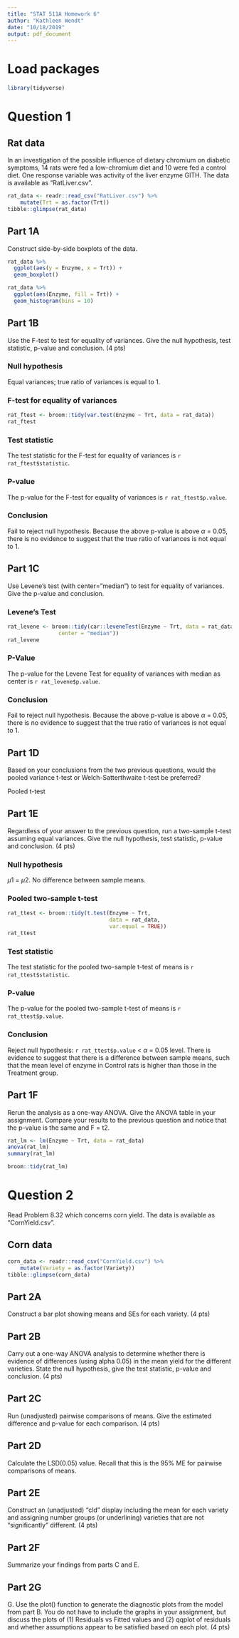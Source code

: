```yaml
---
title: "STAT 511A Homework 6"
author: "Kathleen Wendt"
date: "10/18/2019"
output: pdf_document
---
```


# Load packages

```r
library(tidyverse)
```

# Question 1

## Rat data

In an investigation of the possible influence of dietary chromium on diabetic symptoms, 14 rats were fed a low-chromium diet and 10 were fed a control diet. One response variable was activity of the liver enzyme GITH. The data is available as “RatLiver.csv”.

```r
rat_data <- readr::read_csv("RatLiver.csv") %>% 
    mutate(Trt = as.factor(Trt)) 
tibble::glimpse(rat_data)
```

## Part 1A

Construct side-by-side boxplots of the data.

```r
rat_data %>% 
  ggplot(aes(y = Enzyme, x = Trt)) + 
  geom_boxplot()
```

```r
rat_data %>%
  ggplot(aes(Enzyme, fill = Trt)) +
  geom_histogram(bins = 10)
```

## Part 1B

Use the F-test to test for equality of variances. Give the null hypothesis, test statistic, p-value and conclusion. (4 pts)

### Null hypothesis

Equal variances; true ratio of variances is equal to 1.

### F-test for equality of variances

```r
rat_ftest <- broom::tidy(var.test(Enzyme ~ Trt, data = rat_data))
rat_ftest
```

### Test statistic

The test statistic for the F-test for equality of variances is `r rat_ftest$statistic`.

### P-value

The p-value for the F-test for equality of variances is `r rat_ftest$p.value`.

### Conclusion

Fail to reject null hypothesis. Because the above p-value is above $\alpha$ = 0.05, there is no evidence to suggest that the true ratio of variances is not equal to 1.

## Part 1C 

Use Levene’s test (with center=”median”) to test for equality of variances. Give the p-value and conclusion.

### Levene's Test

```r
rat_levene <- broom::tidy(car::leveneTest(Enzyme ~ Trt, data = rat_data,
                center = "median"))
rat_levene
```

### P-Value

The p-value for the Levene Test for equality of variances with median as center is `r rat_levene$p.value`.

### Conclusion

Fail to reject null hypothesis. Because the above p-value is above $\alpha$ = 0.05, there is no evidence to suggest that the true ratio of variances is not equal to 1.

## Part 1D 
Based on your conclusions from the two previous questions, would the pooled variance t-test or Welch-Satterthwaite t-test be preferred?

Pooled t-test

## Part 1E

Regardless of your answer to the previous question, run a two-sample t-test assuming equal variances. Give the null hypothesis, test statistic, p-value and conclusion. (4 pts)

### Null hypothesis

$\mu1$ = $\mu2$. No difference between sample means.

### Pooled two-sample t-test

```r
rat_ttest <- broom::tidy(t.test(Enzyme ~ Trt, 
                                data = rat_data, 
                                var.equal = TRUE))
rat_ttest
```

### Test statistic

The test statistic for the pooled two-sample t-test of means is `r rat_ttest$statistic`.

### P-value

The p-value for the pooled two-sample t-test of means is `r rat_ttest$p.value`.

### Conclusion

Reject null hypothesis: `r rat_ttest$p.value` < $\alpha$ = 0.05 level. There is evidence to suggest that there is a difference between sample means, such that the mean level of enzyme in Control rats is higher than those in the Treatment group.

## Part 1F

Rerun the analysis as a one-way ANOVA. Give the ANOVA table in your assignment. Compare your results to the previous question and notice that the p-value is the same and F = t2.

```r
rat_lm <- lm(Enzyme ~ Trt, data = rat_data)
anova(rat_lm)
summary(rat_lm)
```

```r
broom::tidy(rat_lm)
```

# Question 2

Read Problem 8.32 which concerns corn yield. The data is available as “CornYield.csv”.

## Corn data

```r
corn_data <- readr::read_csv("CornYield.csv") %>% 
    mutate(Variety = as.factor(Variety)) 
tibble::glimpse(corn_data)
```

## Part 2A

Construct a bar plot showing means and SEs for each variety. (4 pts)



## Part 2B

Carry out a one-way ANOVA analysis to determine whether there is evidence of differences (using alpha 0.05) in the mean yield for the different varieties. State the null hypothesis, give the test statistic, p-value and conclusion. (4 pts)

## Part 2C

Run (unadjusted) pairwise comparisons of means. Give the estimated difference and p-value for each comparison. (4 pts)

## Part 2D

Calculate the LSD(0.05) value. Recall that this is the 95% ME for pairwise comparisons of means.

## Part 2E

Construct an (unadjusted) “cld” display including the mean for each variety and assigning number groups (or underlining) varieties that are not “significantly” different. (4 pts)

## Part 2F

Summarize your findings from parts C and E.

## Part 2G

G. Use the plot() function to generate the diagnostic plots from the model from part B. You do not have to include the graphs in your assignment, but discuss the plots of (1) Residuals vs Fitted values and (2) qqplot of residuals and whether assumptions appear to be satisfied based on each plot. (4 pts)
